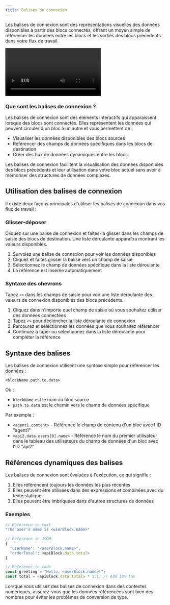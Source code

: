```yaml
---
title: Balises de connexion
---
```



Les balises de connexion sont des représentations visuelles des données disponibles à partir des blocs connectés, offrant un moyen simple de référencer les données entre les blocs et les sorties des blocs précédents dans votre flux de travail.

<div className="mx-auto w-full overflow-hidden rounded-lg">
  <Video src="connections.mp4" />
</div>

### Que sont les balises de connexion ?

Les balises de connexion sont des éléments interactifs qui apparaissent lorsque des blocs sont connectés. Elles représentent les données qui peuvent circuler d'un bloc à un autre et vous permettent de :

- Visualiser les données disponibles des blocs sources
- Référencer des champs de données spécifiques dans les blocs de destination
- Créer des flux de données dynamiques entre les blocs

<Callout type="info">
  Les balises de connexion facilitent la visualisation des données disponibles des blocs précédents et leur utilisation dans votre
  bloc actuel sans avoir à mémoriser des structures de données complexes.
</Callout>

## Utilisation des balises de connexion

Il existe deux façons principales d'utiliser les balises de connexion dans vos flux de travail :

<div className="my-6 grid grid-cols-1 gap-4 md:grid-cols-2">
  <div className="rounded-lg border border-gray-200 p-4 dark:border-gray-800">
    <h3 className="mb-2 text-lg font-medium">Glisser-déposer</h3>
    <div className="text-sm text-gray-600 dark:text-gray-400">
      Cliquez sur une balise de connexion et faites-la glisser dans les champs de saisie des blocs de destination. Une liste déroulante
      apparaîtra montrant les valeurs disponibles.
    </div>
    <ol className="mt-2 list-decimal pl-5 text-sm text-gray-600 dark:text-gray-400">
      <li>Survolez une balise de connexion pour voir les données disponibles</li>
      <li>Cliquez et faites glisser la balise vers un champ de saisie</li>
      <li>Sélectionnez le champ de données spécifique dans la liste déroulante</li>
      <li>La référence est insérée automatiquement</li>
    </ol>
  </div>

  <div className="rounded-lg border border-gray-200 p-4 dark:border-gray-800">
    <h3 className="mb-2 text-lg font-medium">Syntaxe des chevrons</h3>
    <div className="text-sm text-gray-600 dark:text-gray-400">
      Tapez <code>&lt;&gt;</code> dans les champs de saisie pour voir une liste déroulante des valeurs de connexion disponibles
      des blocs précédents.
    </div>
    <ol className="mt-2 list-decimal pl-5 text-sm text-gray-600 dark:text-gray-400">
      <li>Cliquez dans n'importe quel champ de saisie où vous souhaitez utiliser des données connectées</li>
      <li>
        Tapez <code>&lt;&gt;</code> pour déclencher la liste déroulante de connexion
      </li>
      <li>Parcourez et sélectionnez les données que vous souhaitez référencer</li>
      <li>Continuez à taper ou sélectionnez dans la liste déroulante pour compléter la référence</li>
    </ol>
  </div>
</div>

## Syntaxe des balises

Les balises de connexion utilisent une syntaxe simple pour référencer les données :

```
<blockName.path.to.data>
```

Où :

- `blockName` est le nom du bloc source
- `path.to.data` est le chemin vers le champ de données spécifique

Par exemple :

- `<agent1.content>` - Référence le champ de contenu d'un bloc avec l'ID "agent1"
- `<api2.data.users[0].name>` - Référence le nom du premier utilisateur dans le tableau des utilisateurs du champ de données d'un bloc avec l'ID "api2"

## Références dynamiques des balises

Les balises de connexion sont évaluées à l'exécution, ce qui signifie :

1. Elles référencent toujours les données les plus récentes
2. Elles peuvent être utilisées dans des expressions et combinées avec du texte statique
3. Elles peuvent être imbriquées dans d'autres structures de données

### Exemples

```javascript
// Reference in text
"The user's name is <userBlock.name>"

// Reference in JSON
{
  "userName": "<userBlock.name>",
  "orderTotal": <apiBlock.data.total>
}

// Reference in code
const greeting = "Hello, <userBlock.name>!";
const total = <apiBlock.data.total> * 1.1; // Add 10% tax
```

<Callout type="warning">
  Lorsque vous utilisez des balises de connexion dans des contextes numériques, assurez-vous que les données référencées sont bien des nombres
  pour éviter les problèmes de conversion de type.
</Callout>
